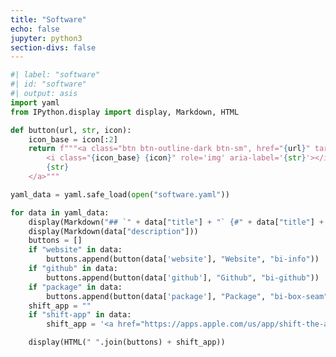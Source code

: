 ```yaml
---
title: "Software"
echo: false
jupyter: python3
section-divs: false
---
```


```python
#| label: "software"
#| id: "software"
#| output: asis
import yaml
from IPython.display import display, Markdown, HTML

def button(url, str, icon):
    icon_base = icon[:2]
    return f"""<a class="btn btn-outline-dark btn-sm", href="{url}" target="_blank" rel="noopener noreferrer">
        <i class="{icon_base} {icon}" role='img' aria-label='{str}'></i>
        {str}
    </a>"""

yaml_data = yaml.safe_load(open("software.yaml"))

for data in yaml_data:
    display(Markdown("## `" + data["title"] + "` {#" + data["title"] + "}"))
    display(Markdown(data["description"]))
    buttons = []
    if "website" in data:
        buttons.append(button(data['website'], "Website", "bi-info"))
    if "github" in data:
        buttons.append(button(data['github'], "Github", "bi-github"))
    if "package" in data:
        buttons.append(button(data['package'], "Package", "bi-box-seam"))
    shift_app = ""
    if "shift-app" in data:
        shift_app = '<a href="https://apps.apple.com/us/app/shift-the-app-for-shift-work/id1589005077?itsct=apps_box_badge&amp;itscg=30200" style="display: inline-block; overflow: hidden; border-radius: 13px; width: auto; height: 30px;"><img src="https://tools.applemediaservices.com/api/badges/download-on-the-app-store/black/en-us?size=250x83&amp;releaseDate=1661472000" alt="Download on the App Store" style="border-radius: 13px; width: auto; height: 30px;"></a>'

    display(HTML(" ".join(buttons) + shift_app))
    
```